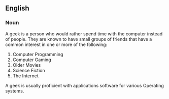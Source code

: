 ==English==
===Noun===
A geek is a person who would rather spend time with the computer instead of people.  They are known to have small groups of friends that have a common interest in one or more of the following:

# Computer Programming
# Computer Gaming
# Older Movies
# Science Fiction
# The Internet

A geek is usually proficient with applications software for various Operating systems.